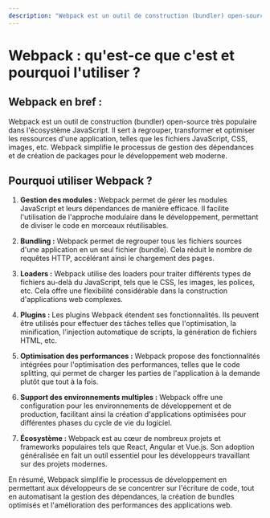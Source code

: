 ```yaml
---
description: "Webpack est un outil de construction (bundler) open-source très populaire dans l'écosystème JavaScript. Il sert à regrouper, transformer et optimiser les ressources d'une application, telles que les fichiers JavaScript, CSS, images, etc. Webpack simplifie le processus de gestion des dépendances et de création de packages pour le développement web moderne."
---
```

# Webpack : qu'est-ce que c'est et pourquoi l'utiliser ?

## Webpack en bref :
Webpack est un outil de construction (bundler) open-source très populaire dans l'écosystème JavaScript. Il sert à regrouper, transformer et optimiser les ressources d'une application, telles que les fichiers JavaScript, CSS, images, etc. Webpack simplifie le processus de gestion des dépendances et de création de packages pour le développement web moderne.

## Pourquoi utiliser Webpack ?

1. **Gestion des modules :** Webpack permet de gérer les modules JavaScript et leurs dépendances de manière efficace. Il facilite l'utilisation de l'approche modulaire dans le développement, permettant de diviser le code en morceaux réutilisables.

2. **Bundling :** Webpack permet de regrouper tous les fichiers sources d'une application en un seul fichier (bundle). Cela réduit le nombre de requêtes HTTP, accélérant ainsi le chargement des pages.

3. **Loaders :** Webpack utilise des loaders pour traiter différents types de fichiers au-delà du JavaScript, tels que le CSS, les images, les polices, etc. Cela offre une flexibilité considérable dans la construction d'applications web complexes.

4. **Plugins :** Les plugins Webpack étendent ses fonctionnalités. Ils peuvent être utilisés pour effectuer des tâches telles que l'optimisation, la minification, l'injection automatique de scripts, la génération de fichiers HTML, etc.

5. **Optimisation des performances :** Webpack propose des fonctionnalités intégrées pour l'optimisation des performances, telles que le code splitting, qui permet de charger les parties de l'application à la demande plutôt que tout à la fois.

6. **Support des environnements multiples :** Webpack offre une configuration pour les environnements de développement et de production, facilitant ainsi la création d'applications optimisées pour différentes phases du cycle de vie du logiciel.

7. **Écosystème :** Webpack est au cœur de nombreux projets et frameworks populaires tels que React, Angular et Vue.js. Son adoption généralisée en fait un outil essentiel pour les développeurs travaillant sur des projets modernes.

En résumé, Webpack simplifie le processus de développement en permettant aux développeurs de se concentrer sur l'écriture de code, tout en automatisant la gestion des dépendances, la création de bundles optimisés et l'amélioration des performances des applications web.